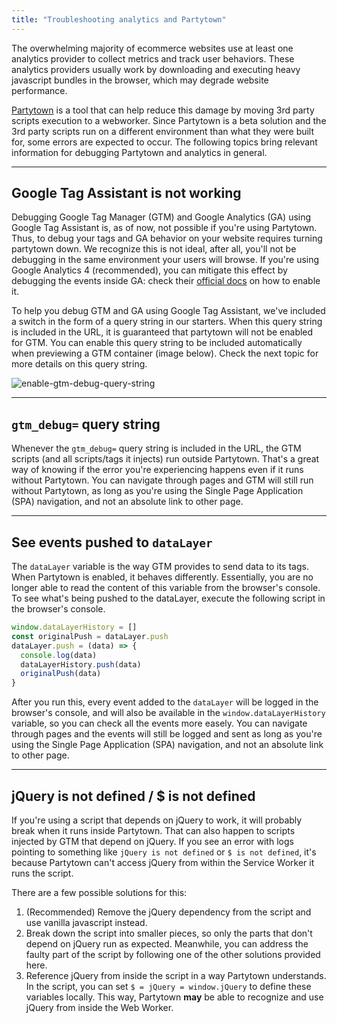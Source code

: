 ```yaml
---
title: "Troubleshooting analytics and Partytown"
---
```


The overwhelming majority of ecommerce websites use at least one analytics provider to collect metrics and track user behaviors. These analytics providers usually work by downloading and executing heavy javascript bundles in the browser, which may degrade website performance.

[Partytown](https://partytown.builder.io/) is a tool that can help reduce this damage by moving 3rd party scripts execution to a webworker. Since Partytown is a beta solution and the 3rd party scripts run on a different environment than what they were built for, some errors are expected to occur. The following topics bring relevant information for debugging Partytown and analytics in general.

---

## Google Tag Assistant is not working

Debugging Google Tag Manager (GTM) and Google Analytics (GA) using Google Tag Assistant is, as of now, not possible if you're using Partytown. Thus, to debug your tags and GA behavior on your website requires turning partytown down. We recognize this is not ideal, after all, you'll not be debugging in the same environment your users will browse. If you're using Google Analytics 4 (recommended), you can mitigate this effect by debugging the events inside GA: check their [official docs](https://support.google.com/analytics/answer/7201382?hl=pt-BR#zippy=%2Cgerenciador-de-tags-do-google-sites) on how to enable it.

To help you debug GTM and GA using Google Tag Assistant, we've included a switch in the form of a query string in our starters. When this query string is included in the URL, it is guaranteed that partytown will not be enabled for GTM. You can enable this query string to be included automatically when previewing a GTM container (image below). Check the next topic for more details on this query string.

![enable-gtm-debug-query-string](https://vtexhelp.vtexassets.com/assets/docs/src/enable-gtm-debug-query-string___a500fcb42a88127e93fb8c5e44ce119c.png)

---

## `gtm_debug=` query string

Whenever the `gtm_debug=` query string is included in the URL, the GTM scripts (and all scripts/tags it injects) run outside Partytown. That's a great way of knowing if the error you're experiencing happens even if it runs without Partytown. You can navigate through pages and GTM will still run without Partytown, as long as you're using the Single Page Application (SPA) navigation, and not an absolute link to other page.

---

## See events pushed to `dataLayer`

The `dataLayer` variable is the way GTM provides to send data to its tags. When Partytown is enabled, it behaves differently. Essentially, you are no longer able to read the content of this variable from the browser's console. To see what's being pushed to the dataLayer, execute the following script in the browser's console.

```js
window.dataLayerHistory = []
const originalPush = dataLayer.push
dataLayer.push = (data) => {
  console.log(data)
  dataLayerHistory.push(data)
  originalPush(data)
}
```

After you run this, every event added to the `dataLayer` will be logged in the browser's console, and will also be available in the `window.dataLayerHistory` variable, so you can check all the events more easely. You can navigate through pages and the events will still be logged and sent as long as you're using the Single Page Application (SPA) navigation, and not an absolute link to other page.

---

## jQuery is not defined / $ is not defined

If you're using a script that depends on jQuery to work, it will probably break when it runs inside Partytown. That can also happen to scripts injected by GTM that depend on jQuery. If you see an error with logs pointing to something like `jQuery is not defined` or `$ is not defined`, it's because Partytown can't access jQuery from within the Service Worker it runs the script.

There are a few possible solutions for this:

1. (Recommended) Remove the jQuery dependency from the script and use vanilla javascript instead.
2. Break down the script into smaller pieces, so only the parts that don't depend on jQuery run as expected. Meanwhile, you can address the faulty part of the script by following one of the other solutions provided here.
3. Reference jQuery from inside the script in a way Partytown understands. In the script, you can set `$ = jQuery = window.jQuery` to define these variables locally. This way, Partytown **may** be able to recognize and use jQuery from inside the Web Worker.
